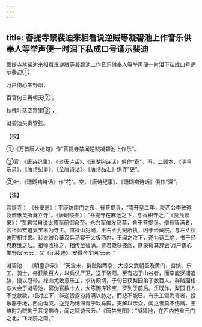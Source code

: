 ```yaml
---
---
---
```

title: 菩提寺禁裴迪来相看说逆贼等凝碧池上作音乐供奉人等举声便一时泪下私成口号诵示裴迪
---



菩提寺禁裴迪来相看说逆贼等凝碧池上作音乐供奉人等举声便一时泪下私成口号诵示裴迪①


万户伤心生野烟，

百官何日再朝天② 。

秋槐叶落空宫里③ ，

凝碧池头奏管弦。

【校】

①《万首唐人绝句》作“菩提寺禁闻逆贼凝碧池上作乐”。

②官，《唐诗纪事》、《全唐诗话》、《珊瑚钩诗话》俱作“寮”。再，二顾本、《明皇杂录》、《唐诗纪事》、《全唐诗话》、《唐诗品汇》俱作“更”。

③叶，《珊瑚钩诗话》作“花”。空，《唐诗纪事》、《珊瑚钩诗话》俱作“深”。

【注】

菩提寺： 《长安志》：平康坊南门之东，有菩提寺，“隋开皇二年，陇西公李敬道及僧惠英所奏立寺”。《唐昭陵图》：“菩提寺在麻池之下，与香积寺近。”《贾氏谈录》：“贾君尝自说太原军前御命至。永兴军催发马草，舍于菩提寺。僧有智满者，言祖师宏道天宝末为寺主。值禄山犯阙，王右丞为贼所执，囚于经藏院，与左丞裴迪密相往来。裴说贼会蕃汉兵马宴于太极西内，王闻之泣下，遂为诗二绝，书于经卷麻纸之后。祖师收得之，相传至智满。贾君既获披阅，遂录得其辞云‘万户伤心生野烟’云云，又《示裴迪》‘安得舍尘网’云云。”

凝碧池： 《明皇杂录》：“天宝末，群贼陷两京，大掠文武朝臣及黄门、宫嫔、乐工、骑士，每获数百人，以兵仗严卫，送于洛阳。至有逃于山谷者，而卒能罗捕追胁，授以冠带。禄山尤致意乐工，求访颇切，于旬日获梨园弟子数百人。群贼因相与大会于凝碧池，宴伪官数十人，大陈御库珍宝，罗列于前后。乐既作，梨园旧人不觉歔欷，相对泣下，群逆皆露刃持满以胁之，而悲不能已。有乐工雷海青者，投乐器于地，西向恸哭。逆党乃缚海青于戏马殿，支解以示众，闻之者莫不伤痛。王维时为贼拘于菩提佛寺，闻之赋诗云云。”《唐禁苑图》：“凝碧池，在西内苑重元门之北，飞龙院之南。”